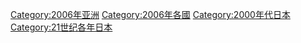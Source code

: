 {{Commonscat|2006 in Japan}}
{{Year by category
|m=2
|c=0
|d=0
|y=6
|cat=日本
|sortkey=Japan
|parent=21世纪各年日本
|subcat=2006年亚洲
}}

[[Category:2006年亚洲|Category:2006年亚洲]]
[[Category:2006年各國|Category:2006年各國]]
[[Category:2000年代日本|Category:2000年代日本]]
[[Category:21世纪各年日本|Category:21世纪各年日本]]